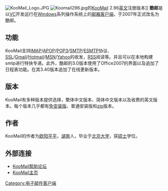 {{Unreferenced|time=2021-09-29T12:28:20+00:00}}
{{notability unreferenced|time=2021-06-01}}
[[File:KooMail_Logo.JPG|thumb]]
[[File:Koomail296.jpg|thumb]]的[[KooMail|KooMail]] 2.96[[英文|英文]]注册版本]]
'''酷邮'''是以[[VC|VC]]开发运行在[[Windows|Windows]]系列操作系统上的[[电子邮件客户端|邮箱客户端]]，于2007年正式改名为酷邮。

== 功能 ==
KooMail支持[[IMAP|IMAP]]/[[APOP|APOP]]/[[POP3|POP3]]/[[SMTP|SMTP]]/[[ESMTP|ESMTP]]协议、[[SSL|SSL]]/[[Gmail|Gmail]]/[[Hotmail|Hotmail]]/[[MSN|MSN]]/[[Yahoo|Yahoo]]的收发，[[RSS|RSS]]阅读等。并且可以在本地构建smtp进行特快专递。此外，酷邮的3.0版本使用了Office2007的界面以及追加了日程表功能。在其3.40版本追加了在线更新版本。

== 版本 ==
KooMail有多种版本提供选择，繁体中文版本、简体中文版本以及收费的英文版本。每个版本几乎都有[[免安装版|免安装版]]、普通安装版和[[zip|zip]]版本。

== 作者 ==
KooMail的作者为[[欧阳平平|欧阳平平]]，[[湖南|湖南]]人，毕业于[[北京大学|北京大学]]，获[[硕士|硕士]]学位。

== 外部连接 ==
*[https://web.archive.org/web/20120204194032/http://bbs.mailsofts.com/ KooMail帮助论坛]
*[http://www.koomail.com KooMail主页]

[[Category:电子邮件客户端|Category:电子邮件客户端]]